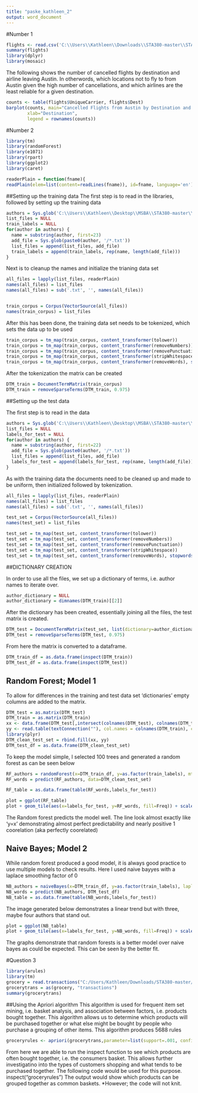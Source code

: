 ```yaml
---
title: "paske_kathleen_2"
output: word_document
---
```

#Number 1
```r
flights <- read.csv('C:\\Users\\Kathleen\\Downloads\\STA380-master\\STA380-master\\data\\ABIA.csv', header = TRUE)
summary(flights)
library(dplyr)
library(mosaic)
```
The following shows the number of cancelled flights by destination and airline leaving Austin. In otherwords, which locations not to fly to from Austin given the high number of cancellations, and which airlines are the least reliable for a given destination. 
```r
counts <- table(flights$UniqueCarrier, flights$Dest)
barplot(counts, main="Cancelled Flights from Austin by Destination and Airline in 2008",
        xlab="Destination", 
        legend = rownames(counts)) 
```




#Number 2

  ```r
library(tm)
library(randomForest)
library(e1071)
library(rpart)
library(ggplot2)
library(caret)

readerPlain = function(fname){
  readPlain(elem=list(content=readLines(fname)), id=fname, language='en') }
```

##Setting up the training data
The first step is to read in the libraries, followed by setting up the training data

```r
authors = Sys.glob('C:\\Users\\Kathleen\\Desktop\\MSBA\\STA380-master\\data\\ReutersC50\\C50train\\*')
list_files = NULL
train_labels = NULL
for(author in authors) {
  name = substring(author, first=23)
  add_file = Sys.glob(paste0(author, '/*.txt'))
  list_files = append(list_files, add_file)
  train_labels = append(train_labels, rep(name, length(add_file)))
}
```
Next is to cleanup the names and initialize the trianing data set
```r
all_files = lapply(list_files, readerPlain) 
names(all_files) = list_files
names(all_files) = sub('.txt', '', names(all_files))


train_corpus = Corpus(VectorSource(all_files))
names(train_corpus) = list_files
```

After this has been done, the training data set needs to be tokenized, which sets the data up to be used
```r
train_corpus = tm_map(train_corpus, content_transformer(tolower)) 
train_corpus = tm_map(train_corpus, content_transformer(removeNumbers)) 
train_corpus = tm_map(train_corpus, content_transformer(removePunctuation)) 
train_corpus = tm_map(train_corpus, content_transformer(stripWhitespace)) 
train_corpus = tm_map(train_corpus, content_transformer(removeWords), stopwords("SMART"))
```

After the tokenization the matrix can be created
```r
DTM_train = DocumentTermMatrix(train_corpus)
DTM_train = removeSparseTerms(DTM_train, 0.975)
```


##Setting up the test data

The first step is to read in the data
```r
authors = Sys.glob('C:\\Users\\Kathleen\\Desktop\\MSBA\\STA380-master\\data\\ReutersC50\\C50test\\*')
list_files = NULL
labels_for_test = NULL
for(author in authors) {
  name = substring(author, first=22)
  add_file = Sys.glob(paste0(author, '/*.txt'))
  list_files = append(list_files, add_file)
  labels_for_test = append(labels_for_test, rep(name, length(add_file)))
}
```

As with the training data the documents need to be cleaned up and made to be uniform, then initialized followed by tokenization.
```r
all_files = lapply(list_files, readerPlain) 
names(all_files) = list_files
names(all_files) = sub('.txt', '', names(all_files))

test_set = Corpus(VectorSource(all_files))
names(test_set) = list_files

test_set = tm_map(test_set, content_transformer(tolower)) 
test_set = tm_map(test_set, content_transformer(removeNumbers)) 
test_set = tm_map(test_set, content_transformer(removePunctuation)) 
test_set = tm_map(test_set, content_transformer(stripWhitespace)) 
test_set = tm_map(test_set, content_transformer(removeWords), stopwords("SMART"))
```

##DICTIONARY CREATION 

In order to use all the files, we set up a dictionary of terms, i.e. author names to iterate over. 

```r
author_dictionary = NULL
author_dictionary = dimnames(DTM_train)[[2]]
```
After the dictionary has been created, essentially joining all the files, the test matrix is created.  

```r
DTM_test = DocumentTermMatrix(test_set, list(dictionary=author_dictionary))
DTM_test = removeSparseTerms(DTM_test, 0.975)
```
From here the matrix is converted to a dataframe.

```r
DTM_train_df = as.data.frame(inspect(DTM_train))
DTM_test_df = as.data.frame(inspect(DTM_test))
```

## Random Forest; Model 1

To allow for differences in the training and test data set 'dictionaries' empty columns are added to the matrix. 

```r
DTM_test = as.matrix(DTM_test)
DTM_train = as.matrix(DTM_train)
xx <- data.frame(DTM_test[,intersect(colnames(DTM_test), colnames(DTM_train))])
yy <- read.table(textConnection(""), col.names = colnames(DTM_train), colClasses = "integer")
library(plyr)
DTM_clean_test_set = rbind.fill(xx, yy)
DTM_test_df = as.data.frame(DTM_clean_test_set)
```
To keep the model simple, I selected 100 trees and generated a random forest as can be seen below 

```r
RF_authors = randomForest(x=DTM_train_df, y=as.factor(train_labels), mtry=3, ntree=100)
RF_words = predict(RF_authors, data=DTM_clean_test_set)

RF_table = as.data.frame(table(RF_words,labels_for_test))

plot = ggplot(RF_table)
plot + geom_tile(aes(x=labels_for_test, y=RF_words, fill=Freq)) + scale_x_discrete(name="Actual Class") + scale_y_discrete(name="Predicted Class") + theme(axis.text.x = element_text(angle = 180, hjust = 1))
```
The Random forest predicts the model well. The line look almost exactly like 'y=x' demonstrating almost perfect predictability and nearly positive 1 coorelation (aka perfectly coorelated)


## Naive Bayes; Model 2

While random forest produced a good model, it is always good practice to use multiple models to check results. Here I used naive bayyes with a laplace smoothing factor of 0

```r
NB_authors = naiveBayes(x=DTM_train_df, y=as.factor(train_labels), laplace=0)
NB_words = predict(NB_authors, DTM_test_df)
NB_table = as.data.frame(table(NB_words,labels_for_test))
```

The image generated below demonstrates a linear trend but with three, maybe four authors that stand out. 
```r
plot = ggplot(NB_table)
plot + geom_tile(aes(x=labels_for_test, y=NB_words, fill=Freq)) + scale_x_discrete(name="Actual Class") + scale_y_discrete(name="Predicted Class") + theme(axis.text.x = element_text(angle = 90, hjust = 1))
```

The graphs demonstrate that random forests is a better model over naive bayes as could be expected. This can be seen by the better fit. 








#Question 3
```r
library(arules) 
library(tm)
grocery = read.transactions("C:/Users/Kathleen/Downloads/STA380-master/STA380-master/data/groceries.txt", format = 'basket', sep = ",")
grocerytrans = as(grocery, "transactions")
summary(grocerytrans)
```

##Using the Apriori algorithm 
This algorithm is used for frequent item set mining, i.e. basket analysis, and association between factors, i.e. products bought together. This algorithm allows us to determine which products will be purchased together or what else might be bought by people who purchase a grouping of other items. This algorithm produces 5688 rules

```r
groceryrules <- apriori(grocerytrans,parameter=list(support=.001, confidence=.5, maxlen=6))
```

From here we are able to run the inspect function to see which products are often bought together, i.e. the consumers basket. This allows further investigatino into the types of customers shopping and what tends to be purchased together. The following code would be used for this purpose.
  inspect("groceryrules")
The output would show which products can be grouped together as common baskets. *However; the code will not knit. 


